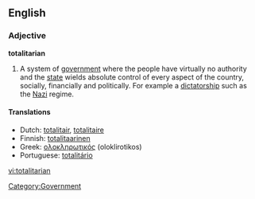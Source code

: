 ==English==

===Adjective===
'''totalitarian'''

#A system of [[government]] where the people have virtually no authority and the [[state]] wields absolute control of every aspect of the country, socially, financially and politically. For example a [[dictatorship]] such as the [[Nazi]] regime.
[[Category:Government]]

====Translations====
*Dutch: [[totalitair]], [[totalitaire]]
*Finnish: [[totalitaarinen]]
*Greek: [[ολοκληρωτικός]] (oloklirotikos) {{m}}
*Portuguese: [[totalitário]]

[[vi:totalitarian]]